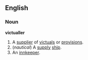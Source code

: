==English==
===Noun===
'''victualler'''
#A [[supplier]] of [[victuals]] or [[provisions]].
#(''nautical'') A [[supply]] [[ship]].
#An [[innkeeper]].